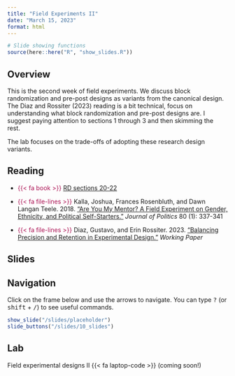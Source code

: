 ```yaml
---
title: "Field Experiments II"
date: "March 15, 2023"
format: html
---
```



```r
# Slide showing functions
source(here::here("R", "show_slides.R"))
```

## Overview

This is the second week of field experiments. We discuss block randomization and pre-post designs as variants from the canonical design. The Diaz and Rossiter (2023) reading is a bit technical, focus on understanding what block randomization and pre-post designs are. I suggest paying attention to sections 1 through 3 and then skimming the rest.

The lab focuses on the trade-offs of adopting these research design variants.


## Reading

- [{{< fa book >}}]{style="color: #ac1455;"} [RD sections 20-22](https://book.declaredesign.org/research-design-lifecycle.html)

- [{{< fa file-lines >}}]{style="color: #ac1455;"} Kalla, Joshua, Frances Rosenbluth, and Dawn Langan Teele. 2018. [“Are You My Mentor? A Field Experiment on Gender, Ethnicity, and Political Self-Starters.”](https://doi.org/10.1086/693984) *Journal of Politics* 80 (1): 337-341

- [{{< fa file-lines >}}]{style="color: #ac1455;"} Diaz, Gustavo, and Erin Rossiter. 2023. [“Balancing Precision and Retention in Experimental Design.”](https://gustavodiaz.org/files/research/precision_retention.pdf) *Working Paper*


## Slides

::: {.callout-tip}
## Navigation

Click on the frame below and use the arrows to navigate. You can type <kbd>?</kbd> (or <kbd>shift</kbd> + <kbd>/</kbd>) to see useful commands.
:::

```r
show_slide("/slides/placeholder")
slide_buttons("/slides/10_slides")
```

## Lab

Field experimental designs II {{< fa laptop-code >}} (coming soon!)
